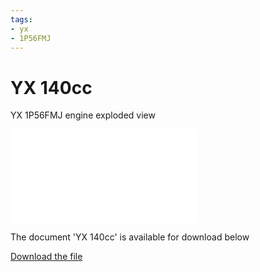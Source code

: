 ```yaml
---
tags:
- yx
- 1P56FMJ
---
```



# YX 140cc

YX 1P56FMJ engine exploded view

<div style={{ position: 'relative', paddingBottom: '141.4%', height: 0, overflow: 'hidden', maxWidth: '100%', background: '#f0f0f0' }}>
  <iframe
    src="/file/yx140.pdf#toolbar=0&navpanes=0&scrollbar=0"
    style={{ position: 'absolute', top: 0, left: 0, width: '100%', height: '100%' }}
    frameBorder="0"
    scrolling="no">
  </iframe>
</div>

The document 'YX 140cc' is available for download below

[Download the file](../../../static/file/yx140.pdf)
